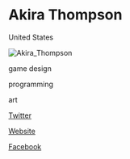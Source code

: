 # Akira Thompson

<Location>

United States

</Location>

![Akira_Thompson](./directory_images/Akira_Thompson_v1.gif)

<Skills>

game design

programming

art

</Skills>

<Personal>

[Twitter](https://twitter.com/akira_t)

</Personal>

<Business>

[Website](http://rainb.ro)

[Facebook](https://www.facebook.com/RainBrosGames)

</Business>



